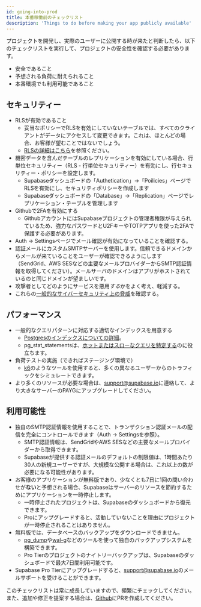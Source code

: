 ```yaml
---
id: going-into-prod
title: 本番稼働前のチェックリスト
description: 'Things to do before making your app publicly available'
---
```


プロジェクトを開発し、実際のユーザーに公開する時が来たと判断したら、以下のチェックリストを実行して、プロジェクトの安全性を確認する必要があります。

- 安全であること
- 予想される負荷に耐えられること
- 本番環境でも利用可能であること

## セキュリティー

- RLSが有効であること
    - 妥当なポリシーでRLSを有効にしていないテーブルでは、すべてのクライアントがデータにアクセスして変更できます。これは、ほとんどの場合、お客様が望むことではないでしょう。
    - [RLSの詳細はこちら](/docs/guides/auth/row-level-security)を参照ください。
- 機密データを含んだテーブルのレプリケーションを有効にしている場合、行単位セキュリティー（RLS - 行単位セキュリティー）を有効にし、行セキュリティー・ポリシーを設定します。
    - Supabaseダッシュボードの「Authetication」→「Poilicies」ページでRLSを有効にし、セキュリティポリシーを作成します
    - Supabaseダッシュボードの「Database」→「Replication」ページでレプリケーション・テーブルを管理します
- Githubで2FAを有効にする
    - GithubアカウントにはSupabaseプロジェクトの管理者権限が与えられているため、強力なパスワードとU2FキーやTOTPアプリを使った2FAで保護する必要があります。
- Auth → Settingsページでメール確認が有効になっていることを確認する。
- 認証メールにカスタムSMTPサーバーを使用します。信頼できるドメインからメールが来ていることをユーザーが確認できるようにします（SendGrid、AWS SESなどの主要なメールプロバイダーからSMTP認証情報を取得してください）。メールサーバのドメインはアプリがホストされているのと同じドメインが望ましいです。
- 攻撃者としてどのようにサービスを悪用*する*かをよく考え、軽減する。
- これらの[一般的なサイバーセキュリティ上の脅威](https://auth0.com/docs/security/prevent-threats)を確認する。

## パフォーマンス

- 一般的なクエリパターンに対応する適切なインデックスを用意する
    - [Postgresのインデックスについての詳細](https://www.enterprisedb.com/postgres-tutorials/overview-postgresql-indexes)。
    - pg_stat_statementsは、[ホットまたはスローなクエリを特定する](https://www.virtual-dba.com/blog/postgresql-performance-identifying-hot-and-slow-queries/)のに役立ちます。
- 負荷テストの実施（できればステージング環境で）
    - [k6](https://k6.io/)のようなツールを使用すると、多くの異なるユーザーからのトラフィックをシミュレートできます。
- より多くのリソースが必要な場合は、<support@supabase.io>に連絡して、より大きなサーバーのPAYGにアップグレードしてください。

## 利用可能性

- 独自のSMTP認証情報を使用することで、トランザクション認証メールの配信を完全にコントロールできます（Auth → Settingsを参照）。
    - SMTP認証情報は、SendGridやAWS SESなどの主要なメールプロバイダーから取得できます。
    - Supabaseが提供する認証メールのデフォルトの制限値は、1時間あたり30人の新規ユーザーですが、大規模な公開する場合は、これ以上の数が必要になる可能性があります。
- お客様のアプリケーションが無料版であり、少なくとも7日に1回の問い合わせが**ない**と予想される場合、Supabaseはサーバーのリソースを節約するためにアプリケーションを一時停止します。
    - 一時停止されたプロジェクトは、Supabaseのダッシュボードから復元できます。
    - Proにアップグレードすると、活動していないことを理由にプロジェクトが一時停止されることはありません。
- 無料版では、データベースのバックアップをダウンロードできません。
    - [pg_dump](https://www.postgresqltutorial.com/postgresql-backup-database/)や[wal-g](https://github.com/wal-g/wal-g)などのツールを使って独自のバックアップシステムを構築できます。
    - Pro Tierのプロジェクトのナイトリーバックアップは、Supabaseのダッシュボードで最大7日間利用可能です。
- Supabase Pro Tierにアップグレードすると、<support@supabase.io>のメールサポートを受けることができます。

このチェックリストは常に成長していますので、頻繁にチェックしてください。また、追加や修正を提案する場合は、[Github](https://github.com/supabase/supabase)にPRを作成してください。
